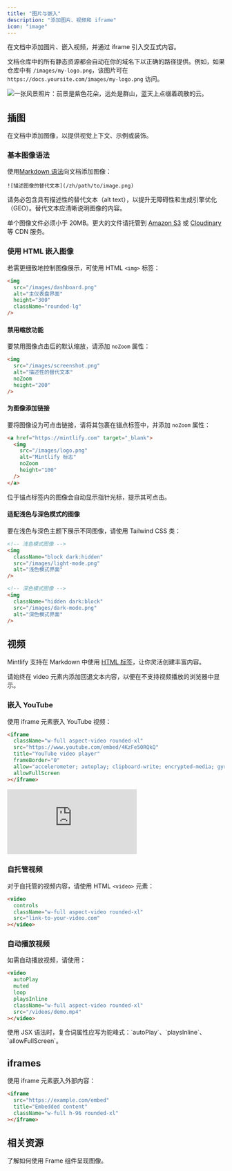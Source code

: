 ```yaml
---
title: "图片与嵌入"
description: "添加图片、视频和 iframe"
icon: "image"
---
```


在文档中添加图片、嵌入视频，并通过 iframe 引入交互式内容。

文档仓库中的所有静态资源都会自动在你的域名下以正确的路径提供。例如，如果仓库中有 `/images/my-logo.png`，该图片可在 `https://docs.yoursite.com/images/my-logo.png` 访问。

<Frame>
<img
  className="rounded-xl"
  src="https://mintlify-assets.b-cdn.net/bigbend.jpg"
  alt="一张风景照片：前景是紫色花朵，远处是群山，蓝天上点缀着疏散的云。"
/>
</Frame>

## 插图

在文档中添加图像，以提供视觉上下文、示例或装饰。

### 基本图像语法

使用[Markdown 语法](https://www.markdownguide.org/basic-syntax/#images)向文档添加图像：

```mdx
![描述图像的替代文本](/zh/path/to/image.png)
```

<Tip>
  请务必包含具有描述性的替代文本（alt text），以提升无障碍性和生成引擎优化（GEO）。替代文本应清晰说明图像的内容。
</Tip>

单个图像文件必须小于 20MB。更大的文件请托管到 [Amazon S3](https://aws.amazon.com/s3) 或 [Cloudinary](https://cloudinary.com) 等 CDN 服务。

### 使用 HTML 嵌入图像

若需更细致地控制图像展示，可使用 HTML `<img>` 标签：

```html
<img 
  src="/images/dashboard.png" 
  alt="主仪表盘界面"
  height="300"
  className="rounded-lg"
/>
```

#### 禁用缩放功能

要禁用图像点击后的默认缩放，请添加 `noZoom` 属性：

```html highlight="4"
<img 
  src="/images/screenshot.png" 
  alt="描述性的替代文本"
  noZoom 
  height="200"
/>
```

#### 为图像添加链接

要将图像设为可点击链接，请将其包裹在锚点标签中，并添加 `noZoom` 属性：

```html
<a href="https://mintlify.com" target="_blank">
  <img 
    src="/images/logo.png" 
    alt="Mintlify 标志"
    noZoom 
    height="100"
  />
</a>
```

<Note>
  位于锚点标签内的图像会自动显示指针光标，提示其可点击。
</Note>

#### 适配浅色与深色模式的图像

要在浅色与深色主题下展示不同图像，请使用 Tailwind CSS 类：

```html
<!-- 浅色模式图像 -->
<img 
  className="block dark:hidden" 
  src="/images/light-mode.png" 
  alt="浅色模式界面"
/>

<!-- 深色模式图像 -->
<img 
  className="hidden dark:block" 
  src="/images/dark-mode.png" 
  alt="深色模式界面"
/>
```

## 视频

Mintlify 支持在 Markdown 中使用 [HTML 标签](https://www.markdownguide.org/basic-syntax/#html)，让你灵活创建丰富内容。

<Tip>
  请始终在 video 元素内添加回退文本内容，以便在不支持视频播放的浏览器中显示。
</Tip>

### 嵌入 YouTube

使用 iframe 元素嵌入 YouTube 视频：

```html
<iframe
  className="w-full aspect-video rounded-xl"
  src="https://www.youtube.com/embed/4KzFe50RQkQ"
  title="YouTube video player"
  frameBorder="0"
  allow="accelerometer; autoplay; clipboard-write; encrypted-media; gyroscope; picture-in-picture"
  allowFullScreen
></iframe>
```

<Frame>
<iframe
  className="w-full aspect-video rounded-xl"
  src="https://www.youtube.com/embed/4KzFe50RQkQ"
  title="YouTube video player"
  frameBorder="0"
  allow="accelerometer; autoplay; clipboard-write; encrypted-media; gyroscope; picture-in-picture"
  allowFullScreen
></iframe>
</Frame>

### 自托管视频

对于自托管的视频内容，请使用 HTML `<video>` 元素：

```html
<video
  controls
  className="w-full aspect-video rounded-xl"
  src="link-to-your-video.com"
></video>
```

### 自动播放视频

如需自动播放视频，请使用：

```html
<video
  autoPlay
  muted
  loop
  playsInline
  className="w-full aspect-video rounded-xl"
  src="/videos/demo.mp4"
></video>
```

<Note>
  使用 JSX 语法时，复合词属性应写为驼峰式：`autoPlay`、`playsInline`、`allowFullScreen`。
</Note>

## iframes

使用 iframe 元素嵌入外部内容：

```html
<iframe 
  src="https://example.com/embed" 
  title="Embedded content"
  className="w-full h-96 rounded-xl"
></iframe>
```

## 相关资源

<Card title="Frame 组件参考" icon="frame" horizontal href="/zh/components/frames">
  了解如何使用 Frame 组件呈现图像。
</Card>
